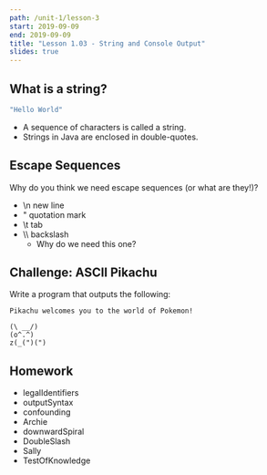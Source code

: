 ```yaml
---
path: /unit-1/lesson-3
start: 2019-09-09
end: 2019-09-09
title: "Lesson 1.03 - String and Console Output"
slides: true
---
```


## What is a string?

```java
"Hello World"
```

- A sequence of characters is called a string.
- Strings in Java are enclosed in double-quotes.

## Escape Sequences

Why do you think we need escape sequences (or what are they!)?
- \n new line
- \" quotation mark
- \t tab
- \\\\ backslash
  - Why do we need this one?

## Challenge: ASCII Pikachu

Write a program that outputs the following:

```raw
Pikachu welcomes you to the world of Pokemon!

(\ __/)
(o^.^)
z(_(")(")
```

## Homework
- legalIdentifiers
- outputSyntax
- confounding
- Archie
- downwardSpiral
- DoubleSlash
- Sally
- TestOfKnowledge